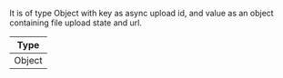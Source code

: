 It is of type Object with key as async upload id, and value as an object containing file upload state and url.

| Type   |
| ------ |
| Object |
